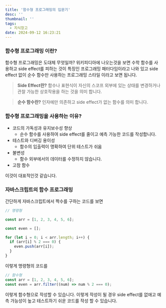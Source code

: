 ```yaml
---
title: '함수형 프로그래밍의 입문기'
desc: ''
thumbnail: ''
tags:
  - 지식창고
date: 2024-09-12 16:23:21
---
```


### 함수형 프로그래밍 이란?
함수형 프로그래밍은 도대체 무엇일까?
위키피디아에 나오는것을 보면 수학 함수를 사용하고 side effect를 피하는 것이 특징인 프로그래밍 패터다임이라고 나와 있고
side effect 없이 순수 함수만 사용하는 프로그래밍 스타일 이라고 보면 됩니다.


> **Side Effect란?**
  함수나 표현식이 자신의 스코프 외부에 있는 상태를 변경하거나 관찰 가능한 상호작용을 하는 것을 의미 합니다.

> **순수 함수란?**
  인자에만 의존하고 side effect가 없는 함수를 의미 합니다.


### 함수형 프로그래밍을 사용하는 이유?
- 코드의 가독성과 유지보수성 향상
  - 순수 함수를 사용하여 side effect를 줄이고 예측 가능한 코드를 작성합니다.
- 테스트와 디버깅 용이성
  - 함수의 입출력이 명확하여 단위 테스트가 쉬움
- 불변성
  - 함수 외부에서의 데이터를 수정하지 않습니다.
- 고참 함수

이것이 대표적인것 같습니다.


### 자바스크립트의 함수 프로그래밍

간단하게 자바스크립트에서 짝수를 구하는 코드를 보면

```js
// 명령형

const arr = [1, 2, 3, 4, 5, 6];

const even = [];

for (let i = 0; i < arr.length; i++) {
  if (arr[i] % 2 === 0) {
    even.push(arr[i]);
  }
}

```

이렇게 명령형의 코드를

```js
// 함수형
const arr = [1, 2, 3, 4, 5, 6];
const even = arr.filter((num) => num % 2 === 0);
```

이렇게 함수형으로 작성할 수 있습니다.
이렇게 작성이 될 경우 side effect를 없애고 예측 가능성이 높고 테스트하기 쉬운 코드를 작성 할 수 있습니다.
